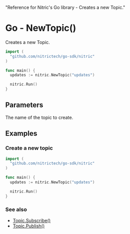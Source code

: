   "Reference for Nitric's Go library - Creates a new Topic."

# Go - NewTopic()

Creates a new Topic.

```go
import (
  "github.com/nitrictech/go-sdk/nitric"
)

func main() {
  updates := nitric.NewTopic("updates")

  nitric.Run()
}
```

## Parameters

<Properties>
  <Property name="name" required type="string">
    The name of the topic to create.
  </Property>
</Properties>

## Examples

### Create a new topic

```go
import (
  "github.com/nitrictech/go-sdk/nitric"
)

func main() {
  updates := nitric.NewTopic("updates")

  nitric.Run()
}
```

### See also

- [Topic.Subscribe()](./topic-subscribe)
- [Topic.Publish()](./topic-publish)
